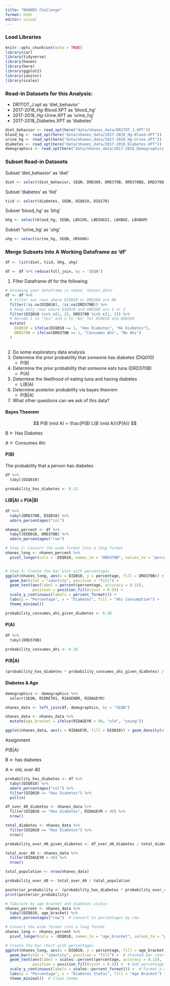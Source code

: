 ```yaml
---
title: "NHANES Challenge"
format: html
editor: visual
---
```


### Load Libraries

```r
knitr::opts_chunk$set(echo = TRUE)
library(car)
library(tidyverse)
library(haven)
library(here)
library(ggplot2)
library(janitor)
library(scales)
```

### Read-in Datasets for this Analysis:

-   DR1TOT_J.xpt as 'diet_behavior'
-   2017-2018_Hg-Blood.XPT as 'blood_hg'
-   2017-2018_Hg-Urine.XPT as 'urine_hg'
-   2017-2018_Diabetes.XPT as 'diabetes'

```r
diet_behavior <- read_xpt(here("data/nhanes_data/DR1TOT_J.XPT"))
blood_hg <- read_xpt(here("data/nhanes_data/2017-2018_Hg-Blood.XPT"))
urine_hg <- read_xpt(here("data/nhanes_data/2017-2018_Hg-Urine.XPT"))
diabetes <- read_xpt(here("data/nhanes_data/2017-2018_Diabetes.XPT"))
demographics <- read_xpt(here("data/nhanes_data/2017-2018_Demographics.XPT"))
```

### Subset Read-in Datasets

Subset 'diet_behavior' as 'diet'

```r
diet <- select(diet_behavior, SEQN, DRD360, DRD370B, DRD370BQ, DRD370Q, DRD370QQ)
```

Subset 'diabetes' as 'tiid'

```r
tiid <- select(diabetes, SEQN, DIQ010, DIQ170)
```

Subset 'blood_hg' as 'bhg'

```r
bhg <- select(blood_hg, SEQN, LBXIHG, LBDIHGSI, LBXBGE, LBXBGM)
```

Subset "urine_hg' as 'uhg'

```r
uhg <- select(urine_hg, SEQN, URXUHG)
```

### Merge Subsets Into A Working Dataframe as 'df'

```r
df <- list(diet, tiid, bhg, uhg)

df <- df %>% reduce(full_join, by = 'SEQN')
```

1.  Filter Dataframe df for the following:

```r
# Assuming your dataframe is named `nhanes_data`
df <- df %>%
  # Filter out rows where DIQ010 or DRD360 are NA
  filter(!is.na(DIQ010), !is.na(DRD370B)) %>%
  # Keep only rows where DIQ010 and DRD360 are 1 or 2
  filter(DIQ010 %in% c(1, 2), DRD370B %in% c(1, 2)) %>%
  # Recode 1 to "Yes" and 2 to "No" for DIQ010 and DRD360
  mutate(
    DIQ010 = ifelse(DIQ010 == 1, "Has Diabetes", "No Diabetes"),
    DRD370B = ifelse(DRD370B == 1, "Consumes Ahi", "No Ahi")
  )
  
```

2.  Do some exploratory data analysis
3.  Determine the prior probability that someone has diabetes (DIQ010)
    -   P(B)
4.  Determine the prior probability that someone eats tuna (DRD370B)
    -   P(A)
5.  Determine the likelihood of eating tuna and having diabetes
    -   L(B\|A)
6.  Determine posterior probability via bayes theorem
    -   P(B\|A)
7.  What other questions can we ask of this data?

#### Bayes Theorem

$$
P(B \mid A) = \frac{P(B) L(B \mid A)}{P(A)} 
$$

B \<- Has Diabetes

A \<- Consumes Ahi

#### P(B)

The probability that a person has diabetes

```r
df %>% 
  tabyl(DIQ010)
```

```r
probability_has_diabetes <- 0.13
```

#### L(B\|A) = P(A\|B)

```r
df %>% 
  tabyl(DRD370B, DIQ010) %>% 
  adorn_percentages("col")
```

```r
nhanes_percent <- df %>%
  tabyl(DIQ010, DRD370B) %>%
  adorn_percentages("row")

# Step 2: Convert the wide format into a long format
nhanes_long <- nhanes_percent %>%
  pivot_longer(cols = -DIQ010, names_to = "DRD370B", values_to = "percentage")


# Step 3: Create the bar plot with percentages
ggplot(nhanes_long, aes(x = DIQ010, y = percentage, fill = DRD370B)) +
  geom_bar(stat = "identity", position = "fill") +
  geom_text(aes(label = percent(percentage, accuracy = 0.1)), 
            position = position_fill(vjust = 0.5)) +
  scale_y_continuous(labels = percent_format()) +
  labs(y = "Percentage", x = "Diabetes", fill = "Ahi Consumption") +
  theme_minimal()
```

```r
probability_consumes_ahi_given_diabetes <- 0.36
```

#### P(A)

```r
df %>% 
  tabyl(DRD370B)
```

```r
probability_consumes_ahi <- 0.36
```

#### P(B\|A)

```r
(probability_has_diabetes * probability_consumes_ahi_given_diabetes) / probability_consumes_ahi
```

#### Diabetes & Age

```r
demographics <- demographics %>% 
  select(SEQN, RIDRETH1, RIAGENDR, RIDAGEYR)
```

```r
nhanes_data <- left_join(df, demographics, by = "SEQN")
```

```r
nhanes_data <- nhanes_data %>% 
  mutate(age_bracket = ifelse(RIDAGEYR > 40, "old", "young"))
```

```r
ggplot(nhanes_data, aes(x = RIDAGEYR, fill = DIQ010)) + geom_density(alpha = 0.5)
```

Assignment

P(B\|A)

B \<- has diabetes

A \<- old, over 40

```r
probability_has_diabetes <- df %>%
  tabyl(DIQ010) %>%
  adorn_percentages("col") %>%
  filter(DIQ010 == "Has Diabetes") %>%
  pull(n)
```

```r
df_over_40_diabetes <- nhanes_data %>%
  filter(DIQ010 == "Has Diabetes", RIDAGEYR > 40) %>%
  nrow()

total_diabetes <- nhanes_data %>%
  filter(DIQ010 == "Has Diabetes") %>%
  nrow()

probability_over_40_given_diabetes <- df_over_40_diabetes / total_diabetes
```

```r
total_over_40 <- nhanes_data %>%
  filter(RIDAGEYR > 40) %>%
  nrow()

total_population <- nrow(nhanes_data)

probability_over_40 <- total_over_40 / total_population
```

```r
posterior_probability <- (probability_has_diabetes * probability_over_40_given_diabetes) / probability_over_40
print(posterior_probability)
```

```r
# Tabulate by age bracket and diabetes status
nhanes_percent <- nhanes_data %>%
  tabyl(DIQ010, age_bracket) %>%
  adorn_percentages("row")  # Convert to percentages by row

# Convert the wide format into a long format
nhanes_long <- nhanes_percent %>%
  pivot_longer(cols = -DIQ010, names_to = "age_bracket", values_to = "percentage")

# Create the bar chart with percentages
ggplot(nhanes_long, aes(x = DIQ010, y = percentage, fill = age_bracket)) +
  geom_bar(stat = "identity", position = "fill") +  # Stacked bar chart
  geom_text(aes(label = scales::percent(percentage, accuracy = 0.1)), 
            position = position_fill(vjust = 0.5)) +  # Add percentage labels
  scale_y_continuous(labels = scales::percent_format()) +  # Format y-axis as percentages
  labs(y = "Percentage", x = "Diabetes Status", fill = "Age Bracket") +  # Axis labels
  theme_minimal()  # Clean theme

```
